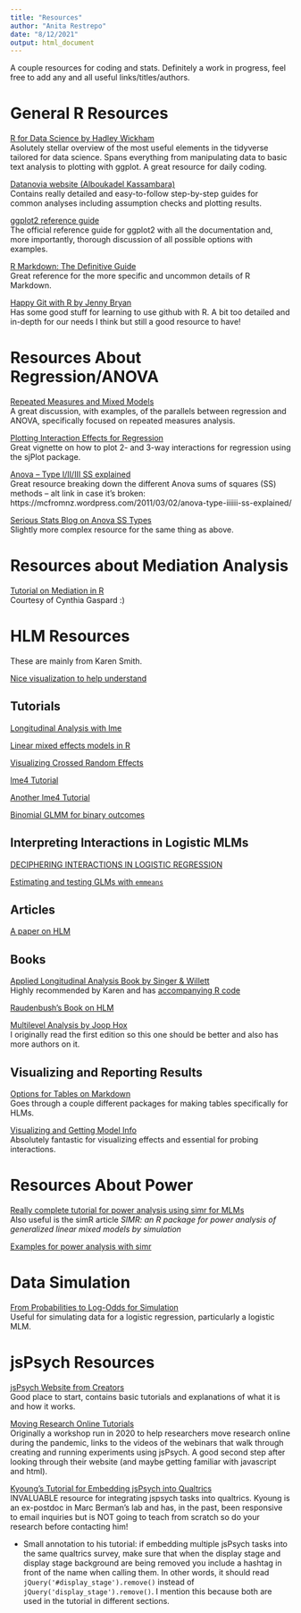 ```yaml
---
title: "Resources"
author: "Anita Restrepo"
date: "8/12/2021"
output: html_document
---
```


A couple resources for coding and stats. Definitely a work in progress, feel free to add any and all useful links/titles/authors.  
  
# General R Resources 
  
[R for Data Science by Hadley Wickham](https://r4ds.had.co.nz/)  
Asolutely stellar overview of the most useful elements in the tidyverse tailored for data science. Spans everything from manipulating data to basic text analysis to plotting with ggplot. A great resource for daily coding.  
  
[Datanovia website (Alboukadel Kassambara)](https://www.datanovia.com/en/)  
Contains really detailed and easy-to-follow step-by-step guides for common analyses including assumption checks and plotting results.  
  
[ggplot2 reference guide](https://ggplot2.tidyverse.org/)  
The official reference guide for ggplot2 with all the documentation and, more importantly, thorough discussion of all possible options with examples.  
  
[R Markdown: The Definitive Guide](https://bookdown.org/yihui/rmarkdown/)  
Great reference for the more specific and uncommon details of R Markdown.  
  
[Happy Git with R by Jenny Bryan](http://happygitwithr.com)  
Has some good stuff for learning to use github with R. A bit too detailed and in-depth for our needs I think but still a good resource to have!  
  
# Resources About Regression/ANOVA  
  
[Repeated Measures and Mixed Models](https://m-clark.github.io/docs/mixedModels/anovamixed.html)  
A great discussion, with examples, of the parallels between regression and ANOVA, specifically focused on repeated measures analysis.  
  
[Plotting Interaction Effects for Regression](https://cran.r-project.org/web/packages/sjPlot/vignettes/plot_interactions.html)  
Great vignette on how to plot 2- and 3-way interactions for regression using the sjPlot package.  
  
[Anova – Type I/II/III SS explained](https://md.psych.bio.uni-goettingen.de/mv/unit/lm_cat/lm_cat_unbal_ss_explained.html)  
Great resource breaking down the different Anova sums of squares (SS) methods -- alt link in case it's broken: https://mcfromnz.wordpress.com/2011/03/02/anova-type-iiiiii-ss-explained/  
  
[Serious Stats Blog on Anova SS Types](https://seriousstats.wordpress.com/2020/05/13/type-ii-and-type-iii-sums-of-squares-what-should-i-choose/)  
Slightly more complex resource for the same thing as above.  

# Resources about Mediation Analysis  
[Tutorial on Mediation in R](https://library.virginia.edu/data/articles/introduction-to-mediation-analysis)  
Courtesy of Cynthia Gaspard :)  
  
# HLM Resources  
  
These are mainly from Karen Smith.  
  
[Nice visualization to help understand](http://mfviz.com/hierarchical-models/)
  
## Tutorials  
[Longitudinal Analysis with lme](https://rpsychologist.com/r-guide-longitudinal-lme-lmer)  
  
[Linear mixed effects models in R](https://pagepiccinini.com/r-course/lesson-6-part-1-linear-mixed-effects-models/)  
  
[Visualizing Crossed Random Effects](https://errickson.net/stats-notes/vizrandomeffects.html)
  
[lme4 Tutorial](nsvandeschoot.com/tutorials/lme4/)  
  
[Another lme4 Tutorial](http://www.rensenieuwenhuis.nl/r-sessions-16-multilevel-model-specification-lme4/)  
  
[Binomial GLMM for binary outcomes](https://data.library.virginia.edu/getting-started-with-binomial-generalized-linear-mixed-models/)  

## Interpreting Interactions in Logistic MLMs  
[DECIPHERING INTERACTIONS IN LOGISTIC REGRESSION](https://stats.oarc.ucla.edu/stata/seminars/deciphering-interactions-in-logistic-regression/)  
  
[Estimating and testing GLMs with `emmeans`](https://www.r-bloggers.com/2020/04/estimating-and-testing-glms-with-emmeans/)  
  
## Articles  
[A paper on HLM](https://www.ncbi.nlm.nih.gov/pmc/articles/PMC3131138/)  
  
## Books  
[Applied Longitudinal Analysis Book by Singer & Willett](https://www.amazon.com/Applied-Longitudinal-Data-Analysis-Occurrence/dp/0195152964)  
Highly recommended by Karen and has [accompanying R code](https://stats.idre.ucla.edu/other/examples/alda/)
  
[Raudenbush's Book on HLM](https://www.amazon.com/Hierarchical-Linear-Models-Applications-Quantitative/dp/076191904X)  
  
[Multilevel Analysis by Joop Hox](https://www.amazon.com/Multilevel-Analysis-Quantitative-Methodology-Joop/dp/1138121363/ref=sr_1_1?crid=1VJNDMC84Y5Z4&dchild=1&keywords=multilevel+analysis+techniques+and+applications+hox&qid=1632942870&s=books&sprefix=multilevel+analysis+%2Cstripbooks%2C190&sr=1-1)  
I originally read the first edition so this one should be better and also has more authors on it.  
  
## Visualizing and Reporting Results  
[Options for Tables on Markdown](https://www.anthonyschmidt.co/post/2020-09-06-table-options-mlm/)  
Goes through a couple different packages for making tables specifically for HLMs.  
 
[Visualizing and Getting Model Info](https://strengejacke.github.io/sjPlot/)  
Absolutely fantastic for visualizing effects and essential for probing interactions.  
  
# Resources About Power  
  
[Really complete tutorial for power analysis using simr for MLMs](https://humburg.github.io/Power-Analysis/simr_power_analysis.html)  
Also useful is the simR article *SIMR: an R package for power analysis of generalized linear mixed models by simulation*  
  
[Examples for power analysis with simr](https://cran.r-project.org/web/packages/simr/vignettes/examples.html)
  
# Data Simulation  
  
[From Probabilities to Log-Odds for Simulation](https://rpubs.com/clayford/741841)  
Useful for simulating data for a logistic regression, particularly a logistic MLM.  
  
    
# jsPsych Resources  
  
[jsPsych Website from Creators](https://www.jspsych.org/)  
Good place to start, contains basic tutorials and explanations of what it is and how it works.  
  
[Moving Research Online Tutorials](https://www.movingresearchonline.info/)  
Originally a workshop run in 2020 to help researchers move research online during the pandemic, links to the videos of the webinars that walk through creating and running experiments using jsPsych. A good second step after looking through their website (and maybe getting familiar with javascript and html).  
  
[Kyoung's Tutorial for Embedding jsPsych into Qualtrics](https://kywch.github.io/jsPsych-in-Qualtrics/)  
INVALUABLE resource for integrating jspsych tasks into qualtrics. Kyoung is an ex-postdoc in Marc Berman's lab and has, in the past, been responsive to email inquiries but is NOT going to teach from scratch so do your research before contacting him!  
  
- Small annotation to his tutorial: if embedding multiple jsPsych tasks into the same qualtrics survey, make sure that when the display stage and display stage background are being removed you include a hashtag in front of the name when calling them. In other words, it should read `jQuery('#display_stage').remove()` instead of `jQuery('display_stage').remove()`. I mention this because both are used in the tutorial in different sections.  
  

